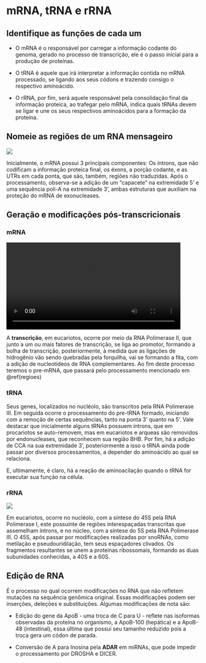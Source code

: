 # mRNA, tRNA e rRNA {#aula1}

## Identifique as funções de cada um

* O mRNA é o responsável por carregar a informação codante do genoma, gerado no processo de transcrição,
ele é o passo inicial para a produção de proteínas.

* O tRNA é aquele que irá interpretar a informação contida no mRNA processado, se ligando aos seus códons e trazendo consigo o respectivo aminoácido.

* O rRNA, por fim, será aquele responsável pela consolidação final da informação proteica, ao trafegar pelo mRNA, indica quais tRNAs devem se ligar e une os seus respectivos aminoácidos para a formação da proteína.

## Nomeie as regiões de um RNA mensageiro {#regioes}

![](./pics/estruturamrna.png)

Inicialmente, o mRNA possui 3 principais componentes: Os íntrons, que não codificam a informação proteica final, os éxons, a porção codante, e as UTRs em cada ponta, que são, também, regiões não traduzidas. Após o processamento, observa-se a adição de um "capacete" na extremidade 5' e uma sequência poli-A na extremidade 3', ambas estruturas que auxiliam na proteção do mRNA de exonucleases.

## Geração e modificações pós-transcricionais

### mRNA

![](./pics/transcription.webm){width="90%"}

A **transcrição**, em eucariotos, ocorre por meio da RNA Polimerase II, que junto a um ou mais fatores de transcrição, se liga
ao promotor, formando a bolha de transcrição, posteriormente, à medida que as ligações de hidrogênio vão sendo quebradas pela forquilha, vai se formando a fita, com a adição de nucleotídeos de RNA complementares. Ao fim deste processo teremos o pre-mRNA, que passará pelo processamento mencionado em \@ref(regioes)

### tRNA

Seus genes, localizados no nucléolo, são transcritos pela RNA Polimerase III. Em seguida ocorre o processamento do pre-tRNA formado, iniciando com a remoção de certas sequências, tanto na ponta 3' quanto na 5'. Vale destacar que inicialmente alguns tRNAs possuem íntrons, que em procariotos se auto-removem, mas em eucariotos e arqueas são removidos por endonucleases, que reconhecem sua região BHB. Por fim, há a adição de CCA na sua extremidade 3', posteriormente a isso o tRNA ainda pode passar por diversos processamentos, a depender do aminoácido ao qual se relaciona.

E, ultimamente, é claro, há a reação de aminoacilação quando o tRNA for executar sua função na célula.

### rRNA

![](./pics/rRNA synthesis.png)

Em eucariotos, ocorre no nucléolo, com a síntese do 45S pela RNA Polimerase I, este possuinte de regiões interespaçadas transcritas que assemelham íntrons, e no núcleo, com a síntese do 5S pela RNA Polimerase III. O 45S, após passar por modificações realizadas por snoRNAs, como metilação e pseudouridilação, tem seus espaçadores clivados. Os fragmentos resultantes se unem a proteínas ribossomais, formando as duas subunidades conhecidas, a 40S e a 60S. 

## Edição de RNA

É o processo no qual ocorrem modificações no RNA que não refletem mutações na sequência genômica original. Essas modificações podem ser inserções, deleções e substituições. Algumas modificações de nota são:

  * Edição do gene da ApoB - uma troca de C para U - reflete nas isoformas observadas da proteína no organismo, a ApoB-100 (hepática) e a ApoB-48 (intestinal), essa última que possui seu tamanho reduzido pois a troca gera um códon de parada.
  
  * Conversão de A para Inosina pela **ADAR** em miRNAs, que pode impedir o processamento por DROSHA e DICER.